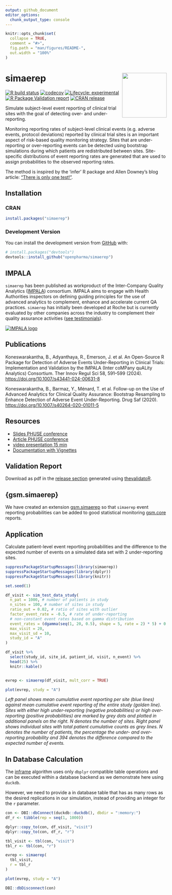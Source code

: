```yaml
---
output: github_document
editor_options: 
  chunk_output_type: console
---
```


<!-- README.md is generated from README.Rmd. Please edit that file -->

```r
knitr::opts_chunk$set(
  collapse = TRUE,
  comment = "#>",
  fig.path = "man/figures/README-",
  out.width = "100%"
)
```

# simaerep <a href='https://openpharma.github.io/simaerep/'><img src='man/figures/logo.png' align="right" height="139" /></a>
<!-- badges: start -->
[![R build status](https://github.com/openpharma/simaerep/workflows/R-CMD-check/badge.svg)](https://github.com/openpharma/simaerep/actions)
[![codecov](https://codecov.io/gh/openpharma/simaerep/branch/master/graph/badge.svg)](https://app.codecov.io/gh/openpharma/simaerep)
[![Lifecycle: experimental](https://img.shields.io/badge/lifecycle-experimental-orange.svg)](https://lifecycle.r-lib.org/articles/stages.html#experimental)
[![R Package Validation report](https://github.com/openpharma/simaerep/actions/workflows/validation.yml/badge.svg)](https://github.com/openpharma/simaerep/actions/workflows/validation.yml)
[![CRAN release](https://www.r-pkg.org/badges/version/simaerep)](https://CRAN.R-project.org/package=simaerep)
<!-- badges: end -->

Simulate subject-level event reporting of clinical trial sites with the goal of detecting over- and under-reporting.

Monitoring reporting rates of subject-level clinical events (e.g.
adverse events, protocol deviations) reported by clinical trial sites is an
important aspect of risk-based quality monitoring strategy. Sites that are 
under-reporting or over-reporting events can be detected using bootstrap
simulations during which patients are redistributed between sites. Site-specific
distributions of event reporting rates  are generated that are used to assign
probabilities to the observed reporting rates.
  
The method is inspired by the 'infer' R package and Allen Downey's blog article: ["There is only one test!"](
http://allendowney.blogspot.com/2011/05/there-is-only-one-test.html).

## Installation

### CRAN

``` r
install.packages("simaerep")
```

### Development Version

You can install the development version from [GitHub](https://github.com/) with:

``` r
# install.packages("devtools")
devtools::install_github("openpharma/simaerep")
```

## IMPALA

`simaerep` has been published as workproduct of the Inter-Company Quality Analytics ([IMPALA](https://impala-consortium.org/)) consortium. IMPALA aims to engage with Health Authorities inspectors on defining guiding principles for the use of advanced analytics to complement, enhance and accelerate current QA practices. `simaerep` has initially been developed at Roche but is currently evaluated by other companies across the industry to complement their quality assurance activities ([see testimonials](https://impala-consortium.org/clinical-safety-reporting-work-product-stream/)).

[![IMPALA logo](https://impala-consortium.org/wp-content/uploads/IMPALA-logo-x2.png)](https://impala-consortium.org/)

## Publications

Koneswarakantha, B., Adyanthaya, R., Emerson, J. et al. An Open-Source R Package for Detection of Adverse Events Under-Reporting in Clinical Trials: Implementation and Validation by the IMPALA (Inter coMPany quALity Analytics) Consortium. Ther Innov Regul Sci 58, 591–599 (2024). [https://doi.org/10.1007/s43441-024-00631-8](https://doi.org/10.1007/s43441-024-00631-8)

Koneswarakantha, B., Barmaz, Y., Ménard, T. et al. Follow-up on the Use of Advanced Analytics for Clinical Quality Assurance: Bootstrap Resampling to Enhance Detection of Adverse Event Under-Reporting. Drug Saf (2020). [https://doi.org/10.1007/s40264-020-01011-5](https://doi.org/10.1007/s40264-020-01011-5)

## Resources

- [Slides PHUSE conference](https://phuse.s3.eu-central-1.amazonaws.com/Archive/2024/Connect/EU/Strasbourg/PRE_AR04.pdf)
- [Article PHUSE conference](https://phuse.s3.eu-central-1.amazonaws.com/Archive/2024/Connect/EU/Strasbourg/PAP_AR04.pdf)
- [video presentation 15 min](https://vimeo.com/776275791?embedded=true&source=vimeo_logo&owner=189858368)
- [Documentation with Vignettes](https://openpharma.github.io/simaerep/)

## Validation Report

Download as pdf in the [release section](https://github.com/openpharma/simaerep/releases) generated using [thevalidatoR](https://github.com/insightsengineering/thevalidatoR/).

## {gsm.simaerep}

We have created an extension [gsm.simaerep](https://github.com/IMPALA-Consortium/gsm.simaerep) so that `simaerep` event reporting probabilities can be added to good statistical monitoring [gsm.core](https://github.com/Gilead-BioStats/gsm.core) reports.

## Application

Calculate patient-level event reporting probabilities and the difference to the expected number of events on a simulated data set with 2 under-reporting sites.

```r

suppressPackageStartupMessages(library(simaerep))
suppressPackageStartupMessages(library(dplyr))
suppressPackageStartupMessages(library(knitr))

set.seed(1)

df_visit <- sim_test_data_study(
  n_pat = 1000, # number of patients in study
  n_sites = 100, # number of sites in study
  ratio_out = 0.02, # ratio of sites with outlier
  factor_event_rate = -0.5, # rate of under-reporting
  # non-constant event rates based on gamma distribution
  event_rates = (dgamma(seq(1, 20, 0.5), shape = 5, rate = 2) * 5) + 0.1,
  max_visit = 20,
  max_visit_sd = 10,
  study_id = "A"
)

df_visit %>%
  select(study_id, site_id, patient_id, visit, n_event) %>%
  head(25) %>%
  knitr::kable()


evrep <- simaerep(df_visit, mult_corr = TRUE)

plot(evrep, study = "A")
```

*Left panel shows mean cumulative event reporting per site (blue lines) against mean cumulative event reporting of the entire study (golden line). Sites with either high under-reporting (negative probabilities) or high over-reporting (positive probabilities) are marked by grey dots and plotted in additional panels on the right. N denotes the number of sites. Right panel shows individual sites with total patient cumulative counts as grey lines. N denotes the number of patients, the percentage the under- and over-reporting probability and \u0394 denotes the difference compared to the expected number of events.*


## In Database Calculation

The [inframe](https://openpharma.github.io/simaerep/articles/inframe.html) algorithm uses only `dbplyr` compatible table operations and can be executed within a database backend as we demonstrate here using `duckdb`.

However, we need to provide a in database table that has as many rows as the desired replications in our simulation, instead of providing an integer for the `r` parameter.

```r
con <- DBI::dbConnect(duckdb::duckdb(), dbdir = ":memory:")
df_r <- tibble(rep = seq(1, 1000))

dplyr::copy_to(con, df_visit, "visit")
dplyr::copy_to(con, df_r, "r")

tbl_visit <- tbl(con, "visit")
tbl_r <- tbl(con, "r")

evrep <- simaerep(
  tbl_visit,
  r = tbl_r
)

plot(evrep, study = "A")

DBI::dbDisconnect(con)
```

